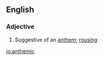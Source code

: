 ==English==

===Adjective===
{{en-adj}}

# {{music}} Suggestive of an [[anthem]]; [[rousing]]

[[io:anthemic]]